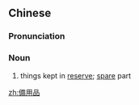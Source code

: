 {{also|备用品}}
==Chinese==
{{zh-forms|s=备用品|type=21}}

===Pronunciation===
{{zh-pron
|m=bèiyòngpǐn
|c=bei6 jung6 ban2
|cat=n
}}

===Noun===
{{zh-noun}}

# things kept in [[reserve]]; [[spare]] part

[[zh:備用品]]